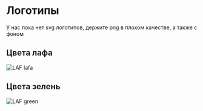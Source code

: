 # Логотипы

У нас пока нет svg логотипов, держите png в плохом качестве, а также с фоном

## Цвета лафа

![LAF lafa](/assets/logotypes/LAF--lafa.png)

## Цвета зелень

![LAF green](/assets/logotypes/LAF--green.jpg)

